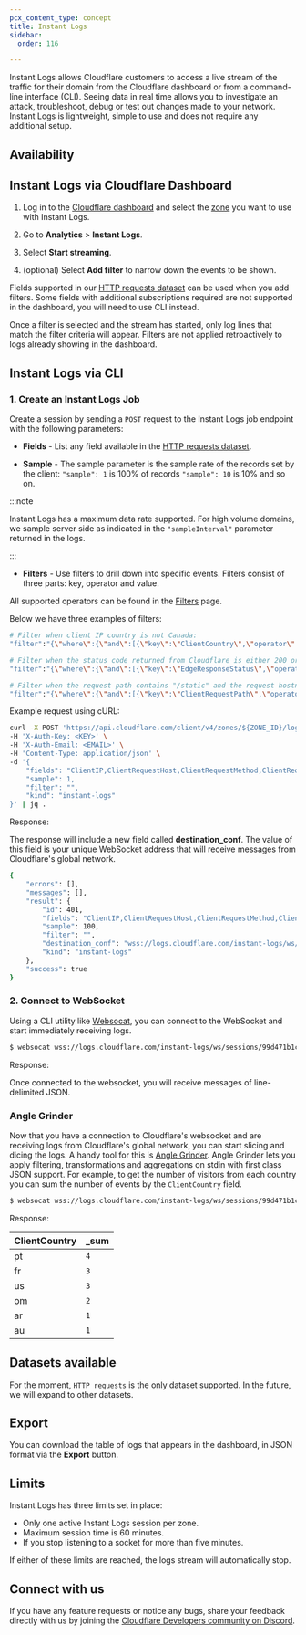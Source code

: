 ```yaml
---
pcx_content_type: concept
title: Instant Logs
sidebar:
  order: 116

---
```



Instant Logs allows Cloudflare customers to access a live stream of the traffic for their domain from the Cloudflare dashboard or from a command-line interface (CLI). Seeing data in real time allows you to investigate an attack, troubleshoot, debug or test out changes made to your network. Instant Logs is lightweight, simple to use and does not require any additional setup.

## Availability

<FeatureTable id="analytics.instant_logs" />

## Instant Logs via Cloudflare Dashboard

1. Log in to the [Cloudflare dashboard](https://dash.cloudflare.com/login) and select the [zone](/fundamentals/setup/accounts-and-zones/#zones) you want to use with Instant Logs.

2. Go to **Analytics** > **Instant Logs**.

3. Select **Start streaming**.

4. (optional) Select **Add filter** to narrow down the events to be shown.

Fields supported in our [HTTP requests dataset](/logs/reference/log-fields/zone/http_requests/) can be used when you add filters. Some fields with additional subscriptions required are not supported in the dashboard, you will need to use CLI instead.

Once a filter is selected and the stream has started, only log lines that match the filter criteria will appear. Filters are not applied retroactively to logs already showing in the dashboard.

## Instant Logs via CLI

### 1. Create an Instant Logs Job

Create a session by sending a `POST` request to the Instant Logs job endpoint with the following parameters:

* **Fields** - List any field available in the [HTTP requests dataset](/logs/reference/log-fields/zone/http_requests/).

* **Sample** - The sample parameter is the sample rate of the records set by the client: `"sample": 1` is 100% of records `"sample": 10` is 10% and so on.

:::note


Instant Logs has a maximum data rate supported. For high volume domains, we sample server side as indicated in the `"sampleInterval"` parameter returned in the logs.


:::

* **Filters** - Use filters to drill down into specific events. Filters consist of three parts: key, operator and value.

All supported operators can be found in the [Filters](/logs/reference/filters/) page.

Below we have three examples of filters:

```bash
# Filter when client IP country is not Canada:
"filter":"{\"where\":{\"and\":[{\"key\":\"ClientCountry\",\"operator\":\"neq\",\"value\":\"ca\"}]}}"
```

```bash
# Filter when the status code returned from Cloudflare is either 200 or 201:
"filter":"{\"where\":{\"and\":[{\"key\":\"EdgeResponseStatus\",\"operator\":\"in\",\"value\":\"200,201\"}]}}"
```

```bash
# Filter when the request path contains "/static" and the request hostname is "example.com":
"filter":"{\"where\":{\"and\":[{\"key\":\"ClientRequestPath\",\"operator\":\"contains\",\"value\":\"/static\"}, {\"where\":{\"and\":[{\"key\":\"ClientRequestHost\",\"operator\":\"eq\",\"value\":\"example.com\"}]}}"
```

Example request using cURL:

```bash
curl -X POST 'https://api.cloudflare.com/client/v4/zones/${ZONE_ID}/logpush/edge/jobs' \
-H 'X-Auth-Key: <KEY>' \
-H 'X-Auth-Email: <EMAIL>' \
-H 'Content-Type: application/json' \
-d '{
    "fields": "ClientIP,ClientRequestHost,ClientRequestMethod,ClientRequestURI,EdgeEndTimestamp,EdgeResponseBytes,EdgeResponseStatus,EdgeStartTimestamp,RayID",
    "sample": 1,
    "filter": "",
    "kind": "instant-logs"
}' | jq .
```

Response:

The response will include a new field called **destination\_conf**. The value of this field is your unique WebSocket address that will receive messages from Cloudflare's global network.

```bash
{
    "errors": [],
    "messages": [],
    "result": {
        "id": 401,
        "fields": "ClientIP,ClientRequestHost,ClientRequestMethod,ClientRequestURI,EdgeEndTimestamp,EdgeResponseBytes,EdgeResponseStatus,EdgeStartTimestamp,RayID",
        "sample": 100,
        "filter": "",
        "destination_conf": "wss://logs.cloudflare.com/instant-logs/ws/sessions/99d471b1ca3c23cc8e30b6acec5db987",
        "kind": "instant-logs"
    },
    "success": true
}
```

### 2. Connect to WebSocket

Using a CLI utility like [Websocat](https://github.com/vi/websocat), you can connect to the WebSocket and start immediately receiving logs.

```sh
$ websocat wss://logs.cloudflare.com/instant-logs/ws/sessions/99d471b1ca3c23cc8e30b6acec5db987
```

Response:

Once connected to the websocket, you will receive messages of line-delimited JSON.

### Angle Grinder

Now that you have a connection to Cloudflare's websocket and are receiving logs from Cloudflare's global network, you can start slicing and dicing the logs. A handy tool for this is [Angle Grinder](https://github.com/rcoh/angle-grinder). Angle Grinder lets you apply filtering, transformations and aggregations on stdin with first class JSON support. For example, to get the number of visitors from each country you can sum the number of events by the `ClientCountry` field.

```sh
$ websocat wss://logs.cloudflare.com/instant-logs/ws/sessions/99d471b1ca3c23cc8e30b6acec5db987 | agrind '* | json | sum(sampleInterval) by ClientCountry'
```

Response:

| **ClientCountry** | **\_sum** |
| ----------------- | --------- |
| pt                | `4`       |
| fr                | `3`       |
| us                | `3`       |
| om                | `2`       |
| ar                | `1`       |
| au                | `1`       |

## Datasets available

For the moment, `HTTP requests` is the only dataset supported. In the future, we will expand to other datasets.

## Export

You can download the table of logs that appears in the dashboard, in JSON format via the **Export** button.

## Limits

Instant Logs has three limits set in place:

* Only one active Instant Logs session per zone.
* Maximum session time is 60 minutes.
* If you stop listening to a socket for more than five minutes.

If either of these limits are reached, the logs stream will automatically stop.

## Connect with us

If you have any feature requests or notice any bugs, share your feedback directly with us by joining the [Cloudflare Developers community on Discord](https://discord.cloudflare.com).
